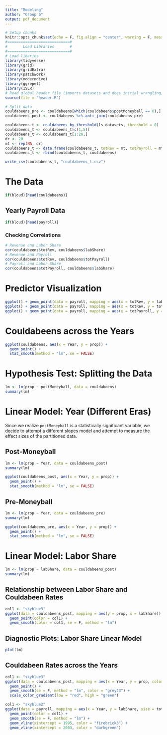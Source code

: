 ```yaml
---
title: "Modeling"
author: "Group 6"
output: pdf_document
---
```


```r
# Setup chunks
knitr::opts_chunk$set(echo = F, fig.align = "center", warning = F, message = F, fig.height = 4)
#============================#
#       Load Libraries       #
#============================#
# Load libaries
library(tidyverse)
library(grid)
library(gridExtra)
library(patchwork)
library(moderndive)
library(ggrepel)
library(ISLR)
# Read global header file (imports datasets and does initial wrangling)
source(file = "header.R")
```

```r
# Split data
couldabeens_pre <- couldabeens[which(couldabeens$postMoneyball == 0),]
couldabeens_post <- couldabeens %>% anti_join(couldabeens_pre)
```

```r
couldabeens_t <- couldabeens_by_threshold(ls_datasets, threshold = 0)
couldabeens_t <- couldabeens_t[c(1,5)]
couldabeens_t <- couldabeens_t[1:20,]
dr <- 20
mt <- rep(NA, dr)
couldabeens_t <- data.frame(couldabeens_t, totRev = mt, totPayroll = mt, labShare = mt, postMoneyball = rep(0, dr))
couldabeens_t <- rbind(couldabeens_t, couldabeens)
```

```r
write_csv(couldabeens_t, "couldabeens_t.csv")
```


# The Data

```r
if(bloud){head(couldabeens)}
```

## Yearly Payroll Data

```r
if(bloud){head(payroll)}
```

### Checking Correlations

```r
# Revenue and Labor Share
cor(couldabeens$totRev, couldabeens$labShare)
# Revenue and Payroll
cor(couldabeens$totRev, couldabeens$totPayroll)
# Payroll and Labor Share
cor(couldabeens$totPayroll, couldabeens$labShare)
```

\newpage

# Predictor Visualization

```r
ggplot() + geom_point(data = payroll, mapping = aes(x = totRev, y = labShare, color = Year))
ggplot() + geom_point(data = payroll, mapping = aes(x = totRev, y = totPayroll, color = Year))
ggplot() + geom_point(data = payroll, mapping = aes(x = totPayroll, y = labShare, color = Year))
```

\newpage

# Couldabeens across the Years

```r
ggplot(couldabeens, aes(x = Year, y = prop)) +
  geom_point() +
  stat_smooth(method = "lm", se = FALSE)
```

# Hypothesis Test: Splitting the Data

```r
lm <- lm(prop ~ postMoneyball, data = couldabeens)
summary(lm)
```

\newpage

# Linear Model: Year (Different Eras)

Since we realize `postMoneyball` is a statistically significant variable, we decide to attempt a different slopes model and attempt to measure the effect sizes of the partitioned data.

## Post-Moneyball

```r
lm <- lm(prop ~ Year, data = couldabeens_post)
summary(lm)
```

```r
ggplot(couldabeens_post, aes(x = Year, y = prop)) +
  geom_point() +
  stat_smooth(method = "lm", se = FALSE)
```

\newpage

## Pre-Moneyball

```r
lm <- lm(prop ~ Year, data = couldabeens_pre)
summary(lm)
```

```r
ggplot(couldabeens_pre, aes(x = Year, y = prop)) +
  geom_point() +
  stat_smooth(method = "lm", se = FALSE)
```

\newpage 

# Linear Model: Labor Share

```r
lm <- lm(prop ~ labShare, data = couldabeens_post)
summary(lm)
```

## Relationship between Labor Share and Couldabeen Rates

```r
col1 <- "skyblue3"
ggplot(data = couldabeens_post, mapping = aes(y = prop, x = labShare)) + 
  geom_point(color = col1) +
  geom_smooth(color = col1, se = F, method = "lm")
```

## Diagnostic Plots: Labor Share Linear Model

```r
plot(lm)
```


\newpage

## Couldabeen Rates across the Years

```r
col1 <- "skyblue3"
ggplot(data = couldabeens_post, mapping = aes(x = Year, y = prop, color = labShare)) + 
  geom_point() +
  geom_smooth(se = F, method = "lm", color = "grey23") +
  scale_color_gradient(low = "red", high = "green")
```

```r
col1 <- "skyblue2"
ggplot(data = payroll, mapping = aes(x = Year, y = labShare, size = totRev)) + 
  geom_point(color = col1) +
  geom_smooth(se = F, method = "lm") +
  geom_vline(xintercept = 1995, color = "firebrick3") +
  geom_vline(xintercept = 2003, color = "darkgreen")
```

